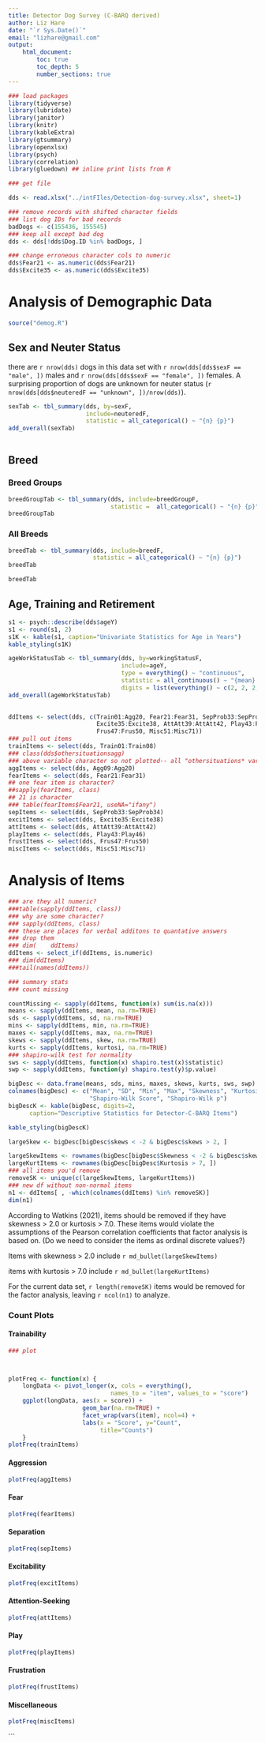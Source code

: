 ```yaml
---
title: Detector Dog Survey (C-BARQ derived)
author: Liz Hare
date: "`r Sys.Date()`"
email: "lizhare@gmail.com"
output:
    html_document:
        toc: true
        toc_depth: 5
        number_sections: true
---
```


``` r
### load packages
library(tidyverse)
library(lubridate)
library(janitor)
library(knitr)
library(kableExtra)
library(gtsummary)
library(openxlsx)
library(psych)
library(correlation)
library(gluedown) ## inline print lists from R

### get file

dds <- read.xlsx("../intFIles/Detection-dog-survey.xlsx", sheet=1)

### remove records with shifted character fields
### list dog IDs for bad records
badDogs <- c(155436, 155545)
### keep all except bad dog
dds <- dds[!dds$Dog.ID %in% badDogs, ]

### change erroneous character cols to numeric
dds$Fear21 <- as.numeric(dds$Fear21)
dds$Excite35 <- as.numeric(dds$Excite35)
```

# Analysis of Demographic Data


``` r
source("demog.R")
```

## Sex and Neuter Status

there are `r nrow(dds)` dogs in this data set with 
`r nrow(dds[dds$sexF == "male", ])` males and
`r nrow(dds[dds$sexF == "female", ])` females. 
A surprising proportion of dogs are unknown for neuter status
(`r nrow(dds[dds$neuteredF == "unknown", ])/nrow(dds)`).

``` r
sexTab <- tbl_summary(dds, by=sexF,
                      include=neuteredF,
                      statistic = all_categorical() ~ "{n} {p}")
add_overall(sexTab)
                    
```


## Breed

### Breed Groups

``` r
breedGroupTab <- tbl_summary(dds, include=breedGroupF,
                             statistic =  all_categorical() ~ "{n} {p}")
breedGroupTab
```

### All Breeds

``` r
breedTab <- tbl_summary(dds, include=breedF,
                        statistic = all_categorical() ~ "{n} {p}")
breedTab

breedTab
```

## Age, Training and Retirement

``` r

s1 <- psych::describe(dds$ageY)
s1 <- round(s1, 2)
s1K <- kable(s1, caption="Univariate Statistics for Age in Years")
kable_styling(s1K)

ageWorkStatusTab <- tbl_summary(dds, by=workingStatusF,
                                include=ageY,
                                type = everything() ~ "continuous",
                                statistic = all_continuous() ~ "{mean} {sd} {min} {max}",
                                digits = list(everything() ~ c(2, 2, 2, 2)))
add_overall(ageWorkStatusTab)
                                              
```


``` r
ddItems <- select(dds, c(Train01:Agg20, Fear21:Fear31, SepProb33:SepProb34,
                         Excite35:Excite38, AttAtt39:AttAtt42, Play43:Play46,
                         Frus47:Frus50, Misc51:Misc71))
### pull out items
trainItems <- select(dds, Train01:Train08)
### class(dds$othersituationsagg)
### above variable character so not plotted-- all "othersituations* vars
aggItems <- select(dds, Agg09:Agg20)
fearItems <- select(dds, Fear21:Fear31)
## one fear item is character?
##sapply(fearItems, class)
## 21 is character
### table(fearItems$Fear21, useNA="ifany")
sepItems <- select(dds, SepProb33:SepProb34)
excitItems <- select(dds, Excite35:Excite38)
attItems <- select(dds, AttAtt39:AttAtt42)
playItems <- select(dds, Play43:Play46)
frustItems <- select(dds, Frus47:Frus50)
miscItems <- select(dds, Misc51:Misc71)

```

# Analysis of Items

``` r
### are they all numeric?
###table(sapply(ddItems, class))
### why are some character?
### sapply(ddItems, class)
### these are places for verbal additons to quantative answers
### drop them
### dim(    ddItems)
ddItems <- select_if(ddItems, is.numeric)
### dim(ddItems)
###tail(names(ddItems))

### summary stats
### count missing

countMissing <- sapply(ddItems, function(x) sum(is.na(x)))
means <- sapply(ddItems, mean, na.rm=TRUE)
sds <- sapply(ddItems, sd, na.rm=TRUE)
mins <- sapply(ddItems, min, na.rm=TRUE)
maxes <- sapply(ddItems, max, na.rm=TRUE)
skews <- sapply(ddItems, skew, na.rm=TRUE)
kurts <- sapply(ddItems, kurtosi, na.rm=TRUE)
### shapiro-wilk test for normality
sws <- sapply(ddItems, function(x) shapiro.test(x)$statistic)
swp <- sapply(ddItems, function(y) shapiro.test(y)$p.value)

bigDesc <- data.frame(means, sds, mins, maxes, skews, kurts, sws, swp)
colnames(bigDesc) <- c("Mean", "SD", "Min", "Max", "Skewness", "Kurtosis",
                       "Shapiro-Wilk Score", "Shapiro-Wilk p")
bigDescK <- kable(bigDesc, digits=2,
      caption="Descriptive Statistics for Detector-C-BARQ Items")

kable_styling(bigDescK)

largeSkew <- bigDesc[bigDesc$skews < -2 & bigDesc$skews > 2, ]

largeSkewItems <- rownames(bigDesc[bigDesc$Skewness < -2 & bigDesc$skews > 2, ])
largeKurtItems <- rownames(bigDesc[bigDesc$Kurtosis > 7, ])
### all items you'd remove
removeSK <- unique(c(largeSkewItems, largeKurtItems))
### new df without non-normal items
n1 <- ddItems[ , -which(colnames(ddItems) %in% removeSK)]
dim(n1)

```

According to Watkins (2021), items should be removed if they have skewness > 2.0 or 
kurtosis > 7.0. These items would violate the assumptions of the Pearson correlation coefficients 
that factor analysis is based on. (Do we need to consider the items as ordinal discrete values?)  

Items with skewness > 2.0 include 
`r md_bullet(largeSkewItems)`

items with kurtosis > 7.0 include
	`r md_bullet(largeKurtItems)`

For the current data set, `r length(removeSK)`
items would be removed for the factor analysis, leaving
	`r ncol(n1)` to analyze.

### Count Plots

#### Trainability


``` r
### plot



plotFreq <- function(x) {
    longData <- pivot_longer(x, cols = everything(),
                             names_to = "item", values_to = "score")
    ggplot(longData, aes(x = score)) +
                     geom_bar(na.rm=TRUE) +
                     facet_wrap(vars(item), ncol=4) +
                     labs(x = "Score", y="Count",
                          title="Counts")
    }
plotFreq(trainItems) 
```

#### Aggression

``` r
plotFreq(aggItems)
```

#### Fear

``` r
plotFreq(fearItems)
```


#### Separation

``` r
plotFreq(sepItems)
```


#### Excitability

``` r
plotFreq(excitItems)
```

#### Attention-Seeking

``` r
plotFreq(attItems)
```



#### Play

``` r
plotFreq(playItems)
```


#### Frustration

``` r
plotFreq(frustItems)
```


#### Miscellaneous

``` r
plotFreq(miscItems)
```

```
